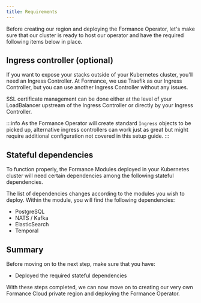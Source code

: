 ```yaml
---
title: Requirements
---
```

Before creating our region and deploying the Formance Operator, let's make sure that our cluster is ready to host our operator and have the required following items below in place.

## Ingress controller (optional)

If you want to expose your stacks outside of your Kubernetes cluster, you'll need an Ingress Controller. At Formance, we use Traefik as our Ingress Controller, but you can use another Ingress Controller without any issues.

SSL certificate management can be done either at the level of your LoadBalancer upstream of the Ingress Controller or directly by your Ingress Controller.

:::info
As the Formance Operator will create standard `Ingress` objects to be picked up, alternative ingress controllers can work just as great but might require additional configuration not covered in this setup guide.
:::

## Stateful dependencies

To function properly, the Formance Modules deployed in your Kubernetes cluster will need certain dependencies among the following stateful dependencies.

The list of dependencies changes according to the modules you wish to deploy.
Within the module, you will find the following dependencies:
- PostgreSQL
- NATS / Kafka
- ElasticSearch
- Temporal

## Summary

Before moving on to the next step, make sure that you have:

- Deployed the required stateful dependencies

With these steps completed, we can now move on to creating our very own Formance Cloud private region and deploying the Formance Operator.
